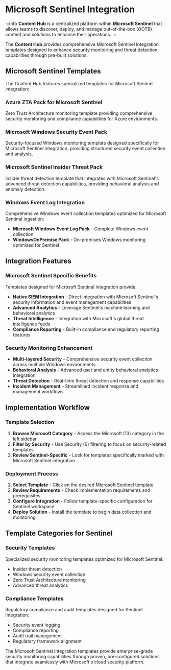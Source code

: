 # Microsoft Sentinel Integration

:::info
**Content Hub** is a centralized platform within **Microsoft Sentinel** that allows teams to discover, deploy, and manage out-of-the-box (OOTB) content and solutions to enhance their operations.
:::

The **Content Hub** provides comprehensive Microsoft Sentinel integration templates designed to enhance security monitoring and threat detection capabilities through pre-built solutions.

## Microsoft Sentinel Templates

The Content Hub features specialized templates for Microsoft Sentinel integration:

### Azure ZTA Pack for Microsoft Sentinel
Zero Trust Architecture monitoring template providing comprehensive security monitoring and compliance capabilities for Azure environments.

### Microsoft Windows Security Event Pack  
Security-focused Windows monitoring template designed specifically for Microsoft Sentinel integration, providing structured security event collection and analysis.

### Microsoft Sentinel Insider Threat Pack
Insider threat detection template that integrates with Microsoft Sentinel's advanced threat detection capabilities, providing behavioral analysis and anomaly detection.

### Windows Event Log Integration
Comprehensive Windows event collection templates optimized for Microsoft Sentinel ingestion:

- **Microsoft Windows Event Log Pack** - Complete Windows event collection
- **WindowsOnPremise Pack** - On-premises Windows monitoring optimized for Sentinel

## Integration Features

### Microsoft Sentinel Specific Benefits
Templates designed for Microsoft Sentinel integration provide:

- **Native SIEM Integration** - Direct integration with Microsoft Sentinel's security information and event management capabilities
- **Advanced Analytics** - Leverage Sentinel's machine learning and behavioral analytics
- **Threat Intelligence** - Integration with Microsoft's global threat intelligence feeds
- **Compliance Reporting** - Built-in compliance and regulatory reporting features

### Security Monitoring Enhancement
- **Multi-layered Security** - Comprehensive security event collection across multiple Windows environments
- **Behavioral Analysis** - Advanced user and entity behavioral analytics integration
- **Threat Detection** - Real-time threat detection and response capabilities
- **Incident Management** - Streamlined incident response and management workflows

## Implementation Workflow

### Template Selection
1. **Browse Microsoft Category** - Access the Microsoft (13) category in the left sidebar
2. **Filter by Security** - Use Security (6) filtering to focus on security-related templates
3. **Review Sentinel-Specific** - Look for templates specifically marked with Microsoft Sentinel integration

### Deployment Process
1. **Select Template** - Click on the desired Microsoft Sentinel template
2. **Review Requirements** - Check implementation requirements and prerequisites
3. **Configure Integration** - Follow template-specific configuration for Sentinel workspace
4. **Deploy Solution** - Install the template to begin data collection and monitoring

## Template Categories for Sentinel

### Security Templates
Specialized security monitoring templates optimized for Microsoft Sentinel:
- Insider threat detection
- Windows security event collection
- Zero Trust Architecture monitoring
- Advanced threat analytics

### Compliance Templates  
Regulatory compliance and audit templates designed for Sentinel integration:
- Security event logging
- Compliance reporting
- Audit trail management
- Regulatory framework alignment

The Microsoft Sentinel integration templates provide enterprise-grade security monitoring capabilities through proven, pre-configured solutions that integrate seamlessly with Microsoft's cloud security platform.
